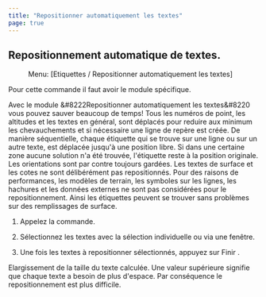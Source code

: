 ```yaml
---
title: "Repositionner automatiquement les textes"
page: true
---
```

## Repositionnement automatique de textes.
 <Menu> Menu: [Etiquettes / Repositionner automatiquement les textes] </Menu> 

<Warning>
Pour cette commande il faut avoir le module sp&#233;cifique. 
</Warning>


Avec le module &#8222Repositionner automatiquement les textes&#8220 vous pouvez sauver beaucoup de temps! 
Tous les num&#233;ros de point, les altitudes et les textes en g&#233;n&#233;ral, sont d&#233;plac&#233;s pour reduire aux minimum les chevauchements et si n&#233;cessaire une ligne de rep&#232;re est cr&#233;&#233;e.
De mani&#232;re s&#233;quentielle, chaque &#233;tiquette qui se trouve sur une ligne ou sur un autre texte, est d&#233;plac&#233;e jusqu&#39;&#224; une position libre. Si dans une certaine zone aucune solution n&#39;a &#233;t&#233; trouv&#233;e, l&#39;&#233;tiquette reste &#224; la position originale. Les orientations sont par contre toujours gard&#233;es.
<Success>
Les textes de surface et les cotes ne sont d&#233;lib&#233;r&#233;ment pas repositionn&#233;s. Pour
des raisons de performances, les mod&#232;les de terrain, les symboles sur les lignes, les hachures et les donn&#233;es externes ne sont pas consid&#233;r&#233;es pour le repositionnement. Ainsi les &#233;tiquettes peuvent se trouver sans probl&#232;mes sur des remplissages de surface. 
</Success>



1. Appelez la commande.

2. S&#233;lectionnez les textes avec la s&#233;lection individuelle ou via une fen&#234;tre.

3. Une fois les textes &#224; repositionner s&#233;lectionn&#233;s, appuyez sur <Border>Finir</Border> .




<Success>
Elargissement de la taille du texte calcul&#233;e. Une valeur sup&#233;rieure signifie que chaque texte a besoin de plus d&#39;espace. Par cons&#233;quence le repositionnement est plus difficile.
</Success>

